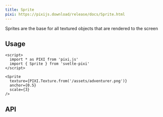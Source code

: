 ```yaml
---
title: Sprite
pixi: https://pixijs.download/release/docs/Sprite.html
---
```



Sprites are the base for all textured objects that are rendered to the screen

## Usage

```svelte live
<script>
  import * as PIXI from 'pixi.js'
  import { Sprite } from 'svelte-pixi'
</script>

<Sprite
  texture={PIXI.Texture.from('/assets/adventurer.png')}
  anchor={0.5}
  scale={3}
/>
```

## API

<ComponentAPI component="Sprite.svelte" />
